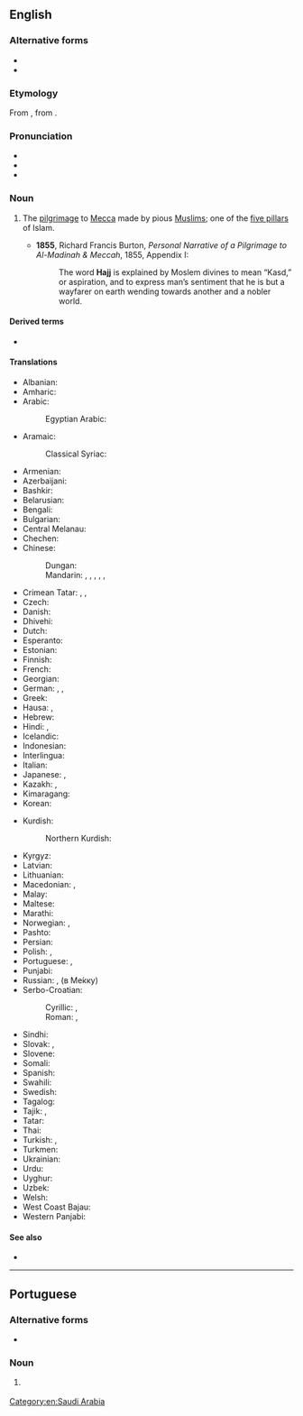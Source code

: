 ==English==

===Alternative forms===
* {{l|en|hadj}}
* {{l|en|haj}}

===Etymology===
From {{borrowed|en|ar|حَجّ||pilgrimage}}, from {{m|ar|حَجَّ||to go, to repair}}.
{{root|en|ar|ح ج ج}}

===Pronunciation===
* {{IPA|en|/hɑʒ/|/hɑd͡ʒ/|/hʌd͡ʒ/}}
* {{audio|en|LL-Q1860 (eng)-Vealhurl-hajj.wav|Audio (Southern England)}}
* {{rhymes|en|ɑʒ|ɑdʒ|ʌdʒ|s=1}}

===Noun===
{{wikipedia}}
{{en-noun|~|es}}

# {{lb|en|Islam}} The [[pilgrimage]] to [[Mecca]] made by pious [[Muslim]]s; one of the [[five pillars]] of Islam.
#* '''1855''', Richard Francis Burton, ''Personal Narrative of a Pilgrimage to Al-Madinah & Meccah'', 1855, Appendix I:
#*: The word '''Hajj''' is explained by Moslem divines to mean “Kasd,” or aspiration, and to express man’s sentiment that he is but a wayfarer on earth wending towards another and a nobler world.

====Derived terms====
* {{l|en|hajji}}

====Translations====
{{trans-top|pilgrimage to Mecca}}
* Albanian: {{t|sq|haxh|m}}
* Amharic: {{t|am|ሐጅ}}
* Arabic: {{t+|ar|حَجّ|m}}
*: Egyptian Arabic: {{t|arz|حَجّ|m|tr=ḥagg|sc=Arab}}
* Aramaic:
*: Classical Syriac: {{t|syc|ܚܓ|m|tr=ḥag}}
* Armenian: {{t+|hy|հաջ|sc=Armn}}
* Azerbaijani: {{t|az|həcc}}
* Bashkir: {{t|ba|хаж|sc=Cyrl}}
* Belarusian: {{t|be|хадж|m|sc=Cyrl}}
* Bengali: {{t+|bn|হজ্জ|sc=Beng}}
* Bulgarian: {{t|bg|хадж|m|sc=Cyrl}}
* Central Melanau: {{t|mel|aji}}
* Chechen: {{t|ce|хьаьж}}
* Chinese:
*: Dungan: {{t|dng|хаҗы}}
*: Mandarin: {{t+|cmn|朝覲|sc=Hani}}, {{t+|cmn|朝觐|tr=cháojìn|sc=Hani}}, {{t+|cmn|朝聖|sc=Hani}}, {{t+|cmn|朝圣|tr=cháoshèng|sc=Hani}}, {{t|cmn|[[麥加]][[朝聖]]|sc=Hani}}, {{t|cmn|[[麦加]][[朝圣]]|tr=Màijiā cháoshèng|sc=Hani}}
* Crimean Tatar: {{t|crh|hac}}, {{t|crh|acılıq}}, {{t|crh|hacılıq}}
* Czech: {{t+|cs|hadždž|m}}
* Danish: {{t+|da|hajj|c}}
* Dhivehi: {{t|dv|ޙައްޖު}}
* Dutch: {{t+|nl|hadj|m}}
* Esperanto: {{t|eo|haĝo}}
* Estonian: {{t+|et|hadž}}
* Finnish: {{t+|fi|hadž}}
* French: {{t+|fr|hajj|m}}
* Georgian: {{t|ka|ჰაჯი|sc=Geor}}
* German: {{t+|de|Haddsch|m}}, {{t+|de|Hadsch|m}}, {{t|de|Hadj|m}}
* Greek: {{t+|el|χατζ|sc=Grek}}
* Hausa: {{t|ha|hajji}}, {{t|ha|haji}}
* Hebrew: {{t|he|חַג׳|m|tr=haj}}
* Hindi: {{t+|hi|हज्ज|m|sc=Deva}}, {{t+|hi|हज|m}}
* Icelandic: {{t|is|hadsjí|n}}
* Indonesian: {{t+|id|haji}}
* Interlingua: {{t|ia|hadj}}
* Italian: {{t|it|hajj|m}}
* Japanese: {{t|ja|ハッジ|tr=hajji}}, {{t|ja|[[メッカ]][[巡礼]]|tr=Mekka junrei}}
* Kazakh: {{t|kk|қажылық|sc=Cyrl}}, {{t|kk|қажы|sc=Cyrl}}
* Kimaragang: {{t|kqr|aji}}
* Korean: {{t+|ko|하즈}}
{{trans-mid}}
* Kurdish:
*: Northern Kurdish: {{t+|kmr|hec}}
* Kyrgyz: {{t+|ky|ажы|sc=Cyrl}}
* Latvian: {{t|lv|hadžs|m}}
* Lithuanian: {{t|lt|hadžas|m}}
* Macedonian: {{t|mk|хаџ|m}}, {{t|mk|а́џилак|m}}
* Malay: {{t+|ms|haji}}
* Maltese: {{t|mt|Haġġ|m|alt=il-Haġġ}}
* Marathi: {{t|mr|हज्ज|sc=Deva}}
* Norwegian: {{t|no|hajj|m}} {{qualifier|Bokmål}}, {{t|no|hadj|m}} {{qualifier|Nynorsk}}
* Pashto: {{t+|ps|حج|m|tr=haǰ}}
* Persian: {{t+|fa|حج|tr=hajj|sc=fa-Arab}}
* Polish: {{t+|pl|hadż|m}}, {{t+|pl|hadżdż|m}}
* Portuguese: {{t|pt|hajj|m}}, {{t|pt|hadj|m}}
* Punjabi: {{t+|pa|ਹੱਜ}}
* Russian: {{t+|ru|хадж|m}}, {{t+|ru|пало́мничество|n}} (в Ме́кку)
* Serbo-Croatian:
*: Cyrillic: {{t|sh|хаџ|m|sc=Cyrl}}, {{t|sh|хаџилук|m|sc=Cyrl}}
*: Roman: {{t+|sh|hadž|m}}, {{t+|sh|hadžiluk|m}}
* Sindhi: {{t|sd|حج}}
* Slovak: {{t|sk|hadž|f}}, {{t|sk|hadždž|f}}
* Slovene: {{t|sl|hadž|m}}
* Somali: {{t|so|xaj}}
* Spanish: {{t|es|hajj|m}}
* Swahili: {{t|sw|haji}}
* Swedish: {{t|sv|hajj|c}}
* Tagalog: {{t|tl|hajj}}
* Tajik: {{t+|tg|ҳаҷ|sc=Cyrl}}, {{t+|tg|ҳаҷҷ}}
* Tatar: {{t+|tt|хаҗ|sc=Cyrl}}
* Thai: {{t+|th|ฮัจญ์}}
* Turkish: {{t+|tr|hac}}, {{t+|tr|hacılık}}
* Turkmen: {{t|tk|haj}}
* Ukrainian: {{t|uk|хадж|m|sc=Cyrl}}
* Urdu: {{t+|ur|حج|m|tr=hajj|sc=ur-Arab}}
* Uyghur: {{t|ug|ھەج|sc=ug-Arab}}
* Uzbek: {{t+|uz|haj}}
* Welsh: {{t|cy|hajj|m}}
* West Coast Bajau: {{t|bdr|aji'}}
* Western Panjabi: {{t+|pnb|حج}}
{{trans-bottom}}

====See also====
* {{l|en|'umra|‘umra}}

[[Category:en:Saudi Arabia]]

----

==Portuguese==

===Alternative forms===
* {{l|pt|hadj}}

===Noun===
{{pt-noun|m|-}}

# {{lb|pt|Islam}} {{l|en|hajj}} {{gloss|pilgrimage to Mecca}}